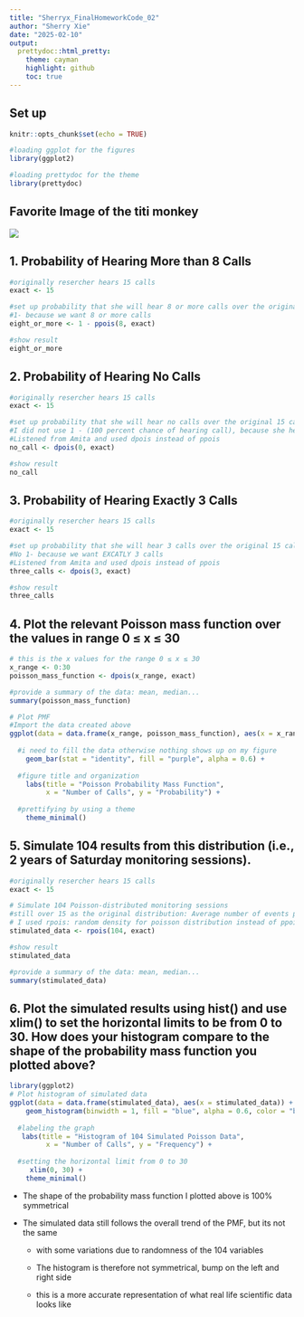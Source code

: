```yaml
---
title: "Sherryx_FinalHomeworkCode_02"
author: "Sherry Xie"
date: "2025-02-10"
output:
  prettydoc::html_pretty:
    theme: cayman
    highlight: github
    toc: true
---
```


## Set up

```r
knitr::opts_chunk$set(echo = TRUE)
```

```r
#loading ggplot for the figures
library(ggplot2)
```

```r
#loading prettydoc for the theme
library(prettydoc)
```

## Favorite Image of the titi monkey

![](DZG_Titi_Monkey_5-SIGN-1.jpg)

## 1. Probability of Hearing More than 8 Calls

```r
#originally resercher hears 15 calls
exact <- 15

#set up probability that she will hear 8 or more calls over the original 15 calls
#1- because we want 8 or more calls
eight_or_more <- 1 - ppois(8, exact)

#show result
eight_or_more
```

## 2. Probability of Hearing No Calls

```r
#originally resercher hears 15 calls
exact <- 15

#set up probability that she will hear no calls over the original 15 calls
#I did not use 1 - (100 percent chance of hearing call), because she heard no calls and there are no greater than...
#Listened from Amita and used dpois instead of ppois
no_call <- dpois(0, exact)

#show result
no_call
```

## 3. Probability of Hearing Exactly 3 Calls

```r
#originally resercher hears 15 calls
exact <- 15

#set up probability that she will hear 3 calls over the original 15 calls
#No 1- because we want EXCATLY 3 calls
#Listened from Amita and used dpois instead of ppois
three_calls <- dpois(3, exact)

#show result
three_calls
```

## 4. Plot the relevant Poisson mass function over the values in range 0 ≤ x ≤ 30

```r
# this is the x values for the range 0 ≤ x ≤ 30
x_range <- 0:30
poisson_mass_function <- dpois(x_range, exact)

#provide a summary of the data: mean, median...
summary(poisson_mass_function)
```

```r
# Plot PMF
#Import the data created above
ggplot(data = data.frame(x_range, poisson_mass_function), aes(x = x_range, y = poisson_mass_function)) +
  
  #i need to fill the data otherwise nothing shows up on my figure
    geom_bar(stat = "identity", fill = "purple", alpha = 0.6) +
  
  #figure title and organization
    labs(title = "Poisson Probability Mass Function",
         x = "Number of Calls", y = "Probability") +
  
  #prettifying by using a theme
    theme_minimal()
```

## 5. Simulate 104 results from this distribution (i.e., 2 years of Saturday monitoring sessions).

```r
#originally resercher hears 15 calls
exact <- 15

# Simulate 104 Poisson-distributed monitoring sessions
#still over 15 as the original distribution: Average number of events per interval
# I used rpois: random density for poisson distribution instead of ppois which is probability distribution
stimulated_data <- rpois(104, exact)

#show result
stimulated_data

#provide a summary of the data: mean, median...
summary(stimulated_data)
```

## 6. Plot the simulated results using hist() and use xlim() to set the horizontal limits to be from 0 to 30. How does your histogram compare to the shape of the probability mass function you plotted above?

```r
library(ggplot2)
# Plot histogram of simulated data
ggplot(data = data.frame(stimulated_data), aes(x = stimulated_data)) +
    geom_histogram(binwidth = 1, fill = "blue", alpha = 0.6, color = "black") +
   
  #labeling the graph
   labs(title = "Histogram of 104 Simulated Poisson Data",
         x = "Number of Calls", y = "Frequency") +
 
  #setting the horizontal limit from 0 to 30 
     xlim(0, 30) +
    theme_minimal()
```

-   The shape of the probability mass function I plotted above is 100% symmetrical

-   The simulated data still follows the overall trend of the PMF, but its not the same

    -   with some variations due to randomness of the 104 variables

    -   The histogram is therefore not symmetrical, bump on the left and right side

    -   this is a more accurate representation of what real life scientific data looks like
